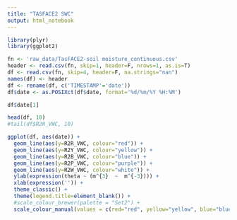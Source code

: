 ```yaml
---
title: "TASFACE2 SWC"
output: html_notebook
---
```


```r
library(plyr)
library(ggplot2)
```


```r
fn <- 'raw_data/TasFACE2-soil moisture_continuous.csv'
header <- read.csv(fn, skip=1, header=F, nrows=1, as.is=T)
df <- read.csv(fn, skip=4, header=F, na.strings="nan")
names(df) <- header
df <- rename(df, c('TIMESTAMP'='date'))
df$date <- as.POSIXct(df$date, format='%d/%m/%Y %H:%M')

```

```r
df$date[1]
```


```r
head(df, 10)
#tail(df$R2R_VWC, 10)
```


```r
ggplot(df, aes(date)) +
  geom_line(aes(y=R2R_VWC, colour="red")) +
  geom_line(aes(y=R2Y_VWC, colour="yellow")) +
  geom_line(aes(y=R2B_VWC, colour="blue")) +
  geom_line(aes(y=R2P_VWC, colour="purple")) +
  geom_line(aes(y=R2W_VWC, colour="white")) +
  ylab(expression(theta ~ (m^{3}  ~  m^{-3}))) +
  xlab(expression('')) +
  theme_classic() +
  theme(legend.title=element_blank()) +
  #scale_colour_brewer(palette = "Set2") +
  scale_colour_manual(values = c(red="red", yellow="yellow", blue="blue", purple="purple", white="green"))

```

